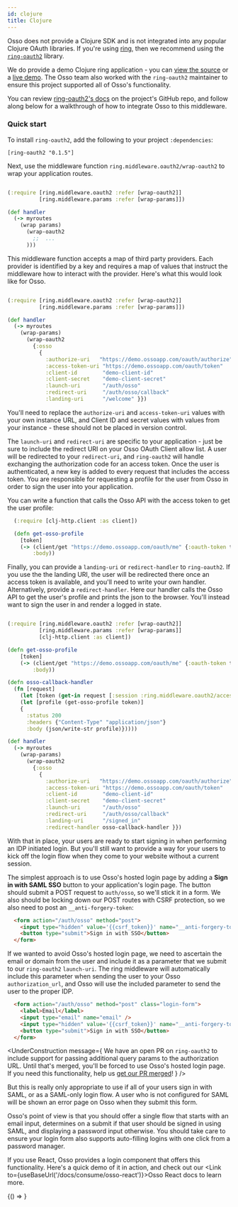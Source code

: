 ```yaml
---
id: clojure
title: Clojure
---
```



Osso does not provide a Clojure SDK and is not integrated into any popular Clojure OAuth libraries. If you're using [ring](https://github.com/ring-clojure/ring), then we recommend using the [`ring-oauth2`](https://github.com/weavejester/ring-oauth2) library.

We do provide a demo Clojure ring application - you can [view the source](https://github.com/enterprise-oss/osso-clojure-example) or a [live demo](https://clojure-demo.ossoapp.com). The Osso team also worked with the `ring-oauth2` maintainer to ensure this project supported all of Osso's functionality.

You can review [ring-oauth2's docs](https://github.com/weavejester/ring-oauth2#installation) on the project's GitHub repo, and follow along below for a walkthrough of how to integrate Osso to this middleware.

### Quick start

To install `ring-oauth2`, add the following to your project `:dependencies`:

    [ring-oauth2 "0.1.5"]


Next, use the middleware function `ring.middleware.oauth2/wrap-oauth2` to wrap your application routes. 

```clojure

(:require [ring.middleware.oauth2 :refer [wrap-oauth2]]
          [ring.middleware.params :refer [wrap-params]])

(def handler
  (-> myroutes
    (wrap params)
      (wrap-oauth2
        ;;  ...
      )))
```

This middleware function accepts a map of third party providers. Each provider is identified by a key and requires a map of values that instruct the middleware how to interact with the provider. Here's what this would look like for Osso.


```clojure

(:require [ring.middleware.oauth2 :refer [wrap-oauth2]]
          [ring.middleware.params :refer [wrap-params]])

(def handler
  (-> myroutes
    (wrap-params)
      (wrap-oauth2 
        {:osso
          {
            :authorize-uri   "https://demo.ossoapp.com/oauth/authorize"
            :access-token-uri "https://demo.ossoapp.com/oauth/token"
            :client-id        "demo-client-id"
            :client-secret    "demo-client-secret"
            :launch-uri       "/auth/osso"
            :redirect-uri     "/auth/osso/callback"
            :landing-uri      "/welcome" }})
```

You'll need to replace the `authorize-uri` and `access-token-uri` values with your own instance URL, and Client ID and secret values with values from your instance - these should not be placed in version control.

The `launch-uri` and `redirect-uri` are specific to your application - just be sure to include the redirect URI on your Osso OAuth Client allow list. A user will be redirected to your `redirect-uri`, and `ring-oauth2` will handle exchanging the authorization code for an access token. Once the user is authenticated, a new key is added to every request that includes the access token. You are responsible for requesting a profile for the user from Osso in order to sign the user into your application.

You can write a function that calls the Osso API with the access token to get the user profile:

```clojure
  (:require [clj-http.client :as client])

  (defn get-osso-profile 
    [token]
    (-> (client/get "https://demo.ossoapp.com/oauth/me" {:oauth-token token, :as :json})
        :body))
```

Finally, you can provide a `landing-uri` or `redirect-handler` to `ring-oauth2`. If you use the the landing URI, the user will be redirected there once an access token is available, and you'll need to write your own handler. Alternatively, provide a `redirect-handler`. Here our handler calls the Osso API to get the user's profile and prints the json to the browser. You'll instead want to sign the user in and render a logged in state.

```clojure

(:require [ring.middleware.oauth2 :refer [wrap-oauth2]]
          [ring.middleware.params :refer [wrap-params]]
          [clj-http.client :as client])

(defn get-osso-profile 
    [token]
    (-> (client/get "https://demo.ossoapp.com/oauth/me" {:oauth-token token, :as :json})
        :body))

(defn osso-callback-handler
  (fn [request]
    (let [token (get-in request [:session :ring.middleware.oauth2/access-tokens :osso :token])]
    (let [profile (get-osso-profile token)]
    {
      :status 200
      :headers {"Content-Type" "application/json"}
      :body (json/write-str profile)}))))

(def handler
  (-> myroutes
    (wrap-params)
      (wrap-oauth2 
        {:osso
          {
            :authorize-uri   "https://demo.ossoapp.com/oauth/authorize"
            :access-token-uri "https://demo.ossoapp.com/oauth/token"
            :client-id        "demo-client-id"
            :client-secret    "demo-client-secret"
            :launch-uri       "/auth/osso"
            :redirect-uri     "/auth/osso/callback"
            :landing-uri      "/signed_in"
            :redirect-handler osso-callback-handler }})
```

With that in place, your users are ready to start signing in when performing an IDP initiated login. But you'll still want to provide a way for your users to kick off the login flow when they come to your website without a current session.

The simplest approach is to use Osso's hosted login page by adding a **Sign in with SAML SSO** button to your application's login page. The button should submit a POST request to `auth/osso`, so we'll stick it in a form. We also should be locking down our POST routes with CSRF protection, so we also need to post an `__anti-forgery-token`:

```html
  <form action="/auth/osso" method="post">
    <input type="hidden" value='{{csrf_token}}' name="__anti-forgery-token" />
    <button type="submit">Sign in with SSO</button>
  </form>  
```

If we wanted to avoid Osso's hosted login page, we need to ascertain the email or domain from the user and include it as a parameter that we submit to our `ring-oauth2` `launch-uri`. The ring middleware will automatically include this parameter when sending the user to your Osso `authorization_url`, and Osso will use the included parameter to send the user to the proper IDP.

```html {2-3}
  <form action="/auth/osso" method="post" class="login-form">
    <label>Email</label>
    <input type="email" name="email" />
    <input type="hidden" value='{{csrf_token}}' name="__anti-forgery-token" />
    <button type="submit">Sign in with SSO</button>
  </form>
```

<UnderConstruction 
  message={
    <span>
      We have an open PR on <code>ring-oauth2</code> to include support for passing additional query params to the authorization URL. Until that's merged, you'll be forced to use Osso's hosted login page. If you need this functionality, help us <a href="https://github.com/weavejester/ring-oauth2/pull/42">get our PR merged</a>!
    </span>
  } 
/>

But this is really only appropriate to use if all of your users sign in with SAML, or as a SAML-only login flow. A user who is not configured for SAML will be shown an error page on Osso when they submit this form.

Osso's point of view is that you should offer a single flow that starts with an email input, determines on a submit if that user should be signed in using SAML, and displaying a password input otherwise. You should take care to ensure your login form also supports auto-filling logins with one click from a password manager.

If you use React, Osso provides a login component that offers this functionality. Here's a quick demo of it in action, and check out our <Link to={useBaseUrl('/docs/consume/osso-react')}>Osso React docs</Link> to learn more.

<BrowserOnly>
  {() => <BlogLogin />}
</BrowserOnly>